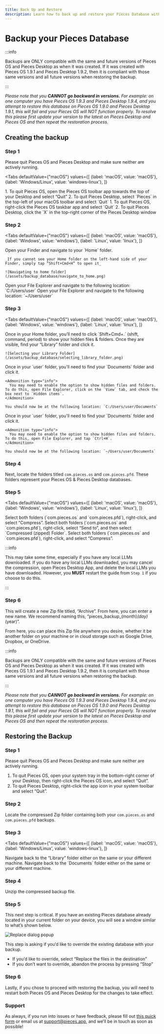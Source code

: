 ```yaml
---
title: Back Up and Restore
description: Learn how to back up and restore your Pieces Database without losing your code snippets.
---
```



<link rel="canonical" href="https://docs.pieces.app/features/back-up-and-restore" />

# Backup your Pieces Database

:::info

Backups are ONLY compatible with the same and future versions of Pieces OS and Pieces Desktop as when it was created. If it was created with Pieces OS 1.9.1 and Pieces Desktop 1.9.2, then it is compliant with those same versions and all future versions when restoring the backup.

:::

_Please note that you **CANNOT go backward in versions.** For example: on one computer you have Pieces OS 1.9.3 and Pieces Desktop 1.9.4, and you attempt to restore this database on Pieces OS 1.9.0 and Pieces Desktop 1.9.1, this will fail and your Pieces OS will NOT function properly. To resolve this please first update your version to the latest on Pieces Desktop and Pieces OS and then repeat the restoration process._

## Creating the backup

### Step 1

Please quit Pieces OS and Pieces Desktop and make sure neither are actively running.

<Tabs
  defaultValue={"macOS"}
  values={[
    {label: 'macOS', value: 'macOS'},
    {label: 'Windows/Linux', value: 'windows-linux'},
  ]}
>
  <TabItem value="macOS">
    1. To quit Pieces OS, open the Pieces OS toolbar app towards the top of your Desktop and select “Quit”
    2. To quit Pieces Desktop, select `Pieces` in the top-left of your macOS toolbar and select `Quit`
  </TabItem>
  <TabItem value="windows-linux">
    1. To quit Pieces OS, right-click the Pieces OS taskbar app and select `Quit`
    2. To quit Pieces Desktop, click the `X` in the top-right corner of the Pieces Desktop window
  </TabItem>
</Tabs>

### Step 2

<Tabs
  defaultValue={"macOS"}
  values={[
    {label: 'macOS', value: 'macOS'},
    {label: 'Windows', value: 'windows'},
    {label: 'Linux', value: 'linux'},
  ]}
>
  <TabItem value="macOS">
    Open your Finder and navigate to your `Home` folder.

    _If you cannot see your Home folder on the left-hand side of your Finder, simply tap “Shift+Cmd+H” to open it_

    ![Navigating to home folder](/assets/backup_database/navigate_to_home.png)
  </TabItem>
  <TabItem value="windows">
    Open your File Explorer and navigate to the following location: `C:/Users/user`
  </TabItem>
  <TabItem value="linux">
    Open your File Explorer and navigate to the following location: `~/Users/user`
  </TabItem>
</Tabs>

### Step 3

<Tabs
  defaultValue={"macOS"}
  values={[
    {label: 'macOS', value: 'macOS'},
    {label: 'Windows', value: 'windows'},
    {label: 'Linux', value: 'linux'},
  ]}
>
  <TabItem value="macOS">
    Once in your Home folder, you’ll need to click `Shift+Cmd+.` (shift, command, period) to show your hidden files & folders. Once they are visible, find your “Library” folder and click it.

    ![Selecting your Library Folder](/assets/backup_database/selecting_library_folder.png)
  </TabItem>
  <TabItem value="windows">
    Once in your `user` folder, you'll need to find your `Documents` folder and click it.

    <Admonition type="info">
      You may need to enable the option to show hidden files and folders. To do this, open File Explorer, click on the `View` tab, and check the box next to `Hidden items`.
    </Admonition>

    You should now be at the following location: `C:/Users/user/Documents`
  </TabItem>
  <TabItem value="linux">
    Once in your `user` folder, you'll need to find your `Documents` folder and click it.

    <Admonition type="info">
      You may need to enable the option to show hidden files and folders. To do this, open File Explorer, and tap `Ctrl+H`.
    </Admonition>

    You should now be at the following location: `~/Users/user/Documents`
  </TabItem>
</Tabs>

### Step 4

Next, locate the folders titled `com.pieces.os` and `com.pieces.pfd`. These folders represent your Pieces OS & Pieces Desktop databases.

### Step 5

<Tabs
  defaultValue={"macOS"}
  values={[
    {label: 'macOS', value: 'macOS'},
    {label: 'Windows', value: 'windows'},
    {label: 'Linux', value: 'linux'},
  ]}
>
  <TabItem value="macOS">
    Select both folders (`com.pieces.os` and `com.pieces.pfd`), right-click, and select “Compress”.
  </TabItem>
  <TabItem value="windows">
    Select both folders (`com.pieces.os` and `com.pieces.pfd`), right-click, select “Send to”, and then select `Compressed (zipped) Folder`.
  </TabItem>
  <TabItem value="linux">
    Select both folders (`com.pieces.os` and `com.pieces.pfd`), right-click, and select “Compress”.
  </TabItem>
</Tabs>

:::info

This may take some time, especially if you have any local LLMs downloaded. If you do have any local LLMs downloaded, you may cancel the compression, open Pieces Desktop App, and delete the local LLMs you have downloaded. However, you **MUST** restart the guide from `Step 1` if you choose to do this.

:::

### Step 6

This will create a new Zip file titled, “Archive”. From here, you can enter a new name. We recommend naming this, “pieces_backup_(month)_(day)_(year)”.

From here, you can place this Zip file anywhere you desire, whether it be another folder on your machine or in cloud storage such as Google Drive, Dropbox, or OneDrive.

:::info

Backups are ONLY compatible with the same and future versions of Pieces OS and Pieces Desktop as when it was created. If it was created with Pieces OS 1.9.1 and Pieces Desktop 1.9.2, then it is compliant with those same versions and all future versions when restoring the backup.

:::

_Please note that you **CANNOT go backward in versions.** For example: on one computer you have Pieces OS 1.9.3 and Pieces Desktop 1.9.4, and you attempt to restore this database on Pieces OS 1.9.0 and Pieces Desktop 1.9.1, this will fail and your Pieces OS will NOT function properly. To resolve this please first update your version to the latest on Pieces Desktop and Pieces OS and then repeat the restoration process._

## Restoring the Backup

### Step 1

Please quit Pieces OS and Pieces Desktop and make sure neither are actively running.

1. To quit Pieces OS, open your system tray in the bottom-right corner of your Desktop, then right-click the Pieces OS icon, and select “Quit”.
2. To quit Pieces Desktop, right-click the app icon in your system toolbar and select “Quit”.

### Step 2

Locate the compressed Zip folder containing both your `com.pieces.os` and `com.pieces.pfd` backups.

### Step 3

<Tabs
  defaultValue={"macOS"}
  values={[
    {label: 'macOS', value: 'macOS'},
    {label: 'Windows/Linux', value: 'windows-linux'},
  ]}
>
  <TabItem value="macOS">
    Navigate back to the “Library” folder either on the same or your different machine.
  </TabItem>
  <TabItem value="windows-linux">
    Navigate back to the `Documents` folder either on the same or your different machine.
  </TabItem>
</Tabs>

### Step 4

Unzip the compressed backup file.

### Step 5

This next step is critical. If you have an existing Pieces database already located in your current folder on your device, you will see a window similar to what’s shown below.

![Replace dialog popup](/assets/backup_database/replace_message.png)

This step is asking if you’d like to override the existing database with your backup.

- If you’d like to override, select “Replace the files in the destination”
- If you don’t want to override, abandon the process by pressing “Stop”

### Step 6

Lastly, if you chose to proceed with restoring the backup, you will need to restart both Pieces OS and Pieces Desktop for the changes to take effect.

### Support

As always, if you run into issues or have feedback, please fill out [this quick form](https://getpieces.typeform.com/to/mCjBSIjF) or email us at [support@pieces.app](mailto:support@pieces.app), and we’ll be in touch as soon as possible!
